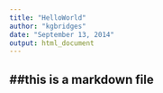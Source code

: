```yaml
---
title: "HelloWorld"
author: "kgbridges"
date: "September 13, 2014"
output: html_document
---
```

##this is a markdown file
---
